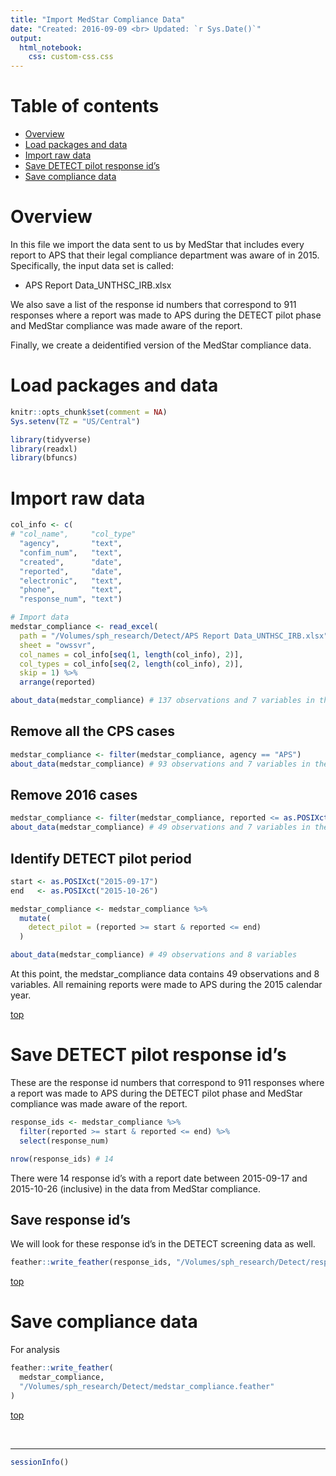 ```yaml
---
title: "Import MedStar Compliance Data"
date: "Created: 2016-09-09 <br> Updated: `r Sys.Date()`"
output: 
  html_notebook:
    css: custom-css.css
---
```


# Table of contents

* [Overview](#overview)   
* [Load packages and data](#load)   
* [Import raw data](#import)   
* [Save DETECT pilot response id's](#detect-ids)   
* [Save compliance data](#save)     


# Overview

In this file we import the data sent to us by MedStar that includes every report to APS that their legal compliance department was aware of in 2015. Specifically, the input data set is called:

* APS Report Data_UNTHSC_IRB.xlsx

We also save a list of the response id numbers that correspond to 911 responses where a report was made to APS during the DETECT pilot phase and MedStar compliance was made aware of the report.

Finally, we create a deidentified version of the MedStar compliance data.


# Load packages and data {#load}

```r
knitr::opts_chunk$set(comment = NA)
Sys.setenv(TZ = "US/Central")
```

```r
library(tidyverse)
library(readxl)
library(bfuncs)
```










# Import raw data {#import}

```r
col_info <- c( 
# "col_name",     "col_type"
  "agency",       "text",
  "confim_num",   "text",
  "created",      "date",
  "reported",     "date",
  "electronic",   "text",
  "phone",        "text",
  "response_num", "text")

# Import data
medstar_compliance <- read_excel(
  path = "/Volumes/sph_research/Detect/APS Report Data_UNTHSC_IRB.xlsx",
  sheet = "owssvr",
  col_names = col_info[seq(1, length(col_info), 2)],
  col_types = col_info[seq(2, length(col_info), 2)],
  skip = 1) %>% 
  arrange(reported)
```

```r
about_data(medstar_compliance) # 137 observations and 7 variables in the data
```


## Remove all the CPS cases

```r
medstar_compliance <- filter(medstar_compliance, agency == "APS")
about_data(medstar_compliance) # 93 observations and 7 variables in the data 
```


## Remove 2016 cases

```r
medstar_compliance <- filter(medstar_compliance, reported <= as.POSIXct("2016-01-01"))
about_data(medstar_compliance) # 49 observations and 7 variables in the data
```


## Identify DETECT pilot period

```r
start <- as.POSIXct("2015-09-17")
end   <- as.POSIXct("2015-10-26")

medstar_compliance <- medstar_compliance %>%
  mutate(
    detect_pilot = (reported >= start & reported <= end)
  )
```

```r
about_data(medstar_compliance) # 49 observations and 8 variables
```

At this point, the medstar_compliance data contains 49 observations and 8 variables. All remaining reports were made to APS during the 2015 calendar year.


[top](#top)










# Save DETECT pilot response id's {#detect-ids}

These are the response id numbers that correspond to 911 responses where a report was made to APS during the DETECT pilot phase and MedStar compliance was made aware of the report.

```r
response_ids <- medstar_compliance %>% 
  filter(reported >= start & reported <= end) %>% 
  select(response_num)

nrow(response_ids) # 14
```

There were 14 response id's with a report date between 2015-09-17 and 2015-10-26 (inclusive) in the data from MedStar compliance.


## Save response id's

We will look for these response id's in the DETECT screening data as well.

```r
feather::write_feather(response_ids, "/Volumes/sph_research/Detect/response_ids.feather")
```

[top](#top)










# Save compliance data {#save}

For analysis

```r
feather::write_feather(
  medstar_compliance, 
  "/Volumes/sph_research/Detect/medstar_compliance.feather"
)
```

[top](#top)


&nbsp;

-------------------------------------------------------------------------------

```r
sessionInfo()
```
